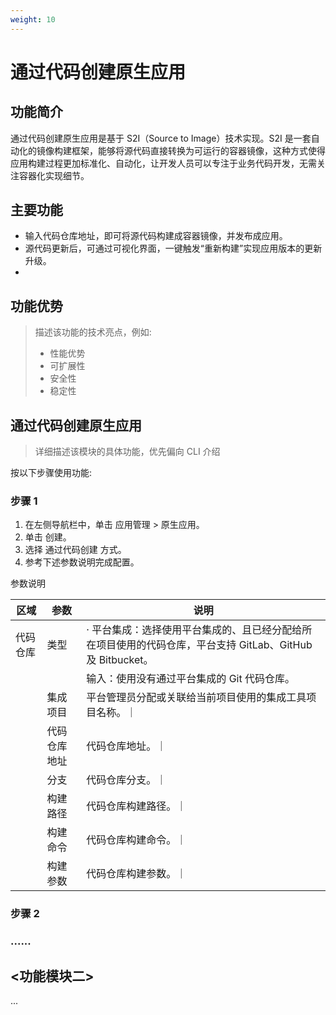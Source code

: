 ```yaml
---
weight: 10
---
```


# 通过代码创建原生应用

## 功能简介

通过代码创建原生应用是基于 S2I（Source to Image）技术实现。S2I 是一套自动化的镜像构建框架，能够将源代码直接转换为可运行的容器镜像，这种方式使得应用构建过程更加标准化、自动化，让开发人员可以专注于业务代码开发，无需关注容器化实现细节。


## 主要功能
- 输入代码仓库地址，即可将源代码构建成容器镜像，并发布成应用。
- 源代码更新后，可通过可视化界面，一键触发“重新构建”实现应用版本的更新升级。
- 

## 功能优势

> 描述该功能的技术亮点，例如:
>
> - 性能优势
> - 可扩展性
> - 安全性
> - 稳定性


## 通过代码创建原生应用

> 详细描述该模块的具体功能，优先偏向 CLI 介绍

按以下步骤使用功能:

<Steps>

### 步骤 1

1. 在左侧导航栏中，单击 应用管理 > 原生应用。
2. 单击 创建。
3. 选择 通过代码创建 方式。
4. 参考下述参数说明完成配置。

参数说明

| **区域**                          |                 **参数**               |      **说明**              | 
|--------------------------------- |--------------------------------- |--------------------------------- |
| 代码仓库        | 类型 | · 平台集成：选择使用平台集成的、且已经分配给所在项目使用的代码仓库，平台支持 GitLab、GitHub 及 Bitbucket。  
|                |     | 输入：使用没有通过平台集成的 Git 代码仓库。  |
|                |集成项目 | 平台管理员分配或关联给当前项目使用的集成工具项目名称。｜
|                | 代码仓库地址 | 代码仓库地址。｜
|                | 分支 | 代码仓库分支。｜
|                | 构建路径 | 代码仓库构建路径。｜
|                | 构建命令 | 代码仓库构建命令。｜
|                | 构建参数 | 代码仓库构建参数。｜

### 步骤 2

### ......

</Steps>

## \<功能模块二\>

...